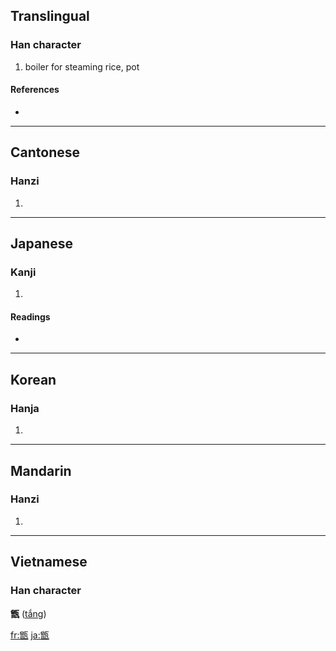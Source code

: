 ==Translingual==

===Han character===
{{Han char|rn=98|rad=瓦|as=12|sn=17|four=8161<sub>7</sub>|canj=金日一女弓 (CAMVN)}}

# boiler for steaming rice, pot

====References====
* {{Han ref|kx=0752.110|dkj=21602|dj=1159.280|hdz=21432.080|uh=7511|ud=29969|bh=ED70|bd=60784}}

----

==Cantonese==

===Hanzi===
{{yue-hanzi|jyut=|y=jang6}}

# {{defn|Cantonese}}

----

==Japanese==

===Kanji===
{{ja-kanji|grade=|rs=瓦12}}

# {{defn|Japanese}}

====Readings====
* {{ja-readings|on=[[そう]] (sō)|kun=[[こしき]] (koshiki)|nanori=}}

----

==Korean==

===Hanja===
{{ko-hanja|hangeul=증|eumhun=|rv=jeung|mr=chŭng|y=cung}}

# {{defn|Korean}}

----

==Mandarin==

===Hanzi===
{{cmn-hanzi|pin=[[zèng]] ([[zeng4]])|wg=tseng<sup>4</sup>}}

# {{defn|Mandarin}}

----

==Vietnamese==
===Han character===
'''甑''' ([[tắng]])

[[fr:甑]]
[[ja:甑]]